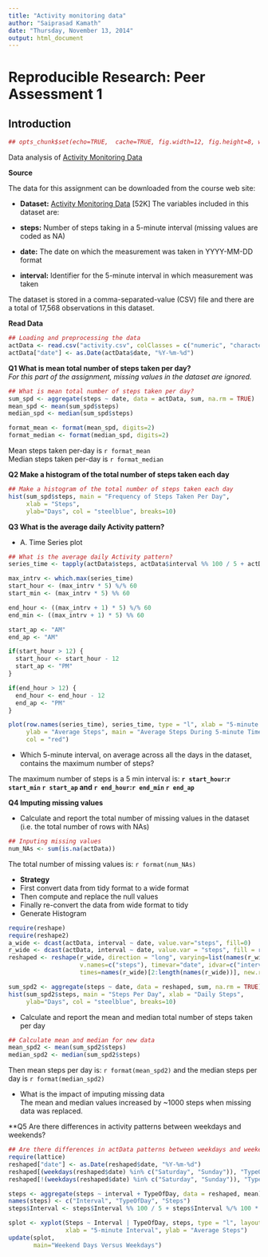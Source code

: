 ```yaml
---
title: "Activity monitoring data"
author: "Saiprasad Kamath"
date: "Thursday, November 13, 2014"
output: html_document
---
```


# Reproducible Research: Peer Assessment 1

## Introduction
``` r

## opts_chunk$set(echo=TRUE,  cache=TRUE, fig.width=12, fig.height=8, warning=FALSE, message=FALSE)

```

Data analysis of [Activity Monitoring Data](https://d396qusza40orc.cloudfront.net/repdata%2Fdata%2Factivity.zip>)

**Source**

The data for this assignment can be downloaded from the course web site:

* **Dataset:** [Activity Monitoring Data](https://d396qusza40orc.cloudfront.net/repdata%2Fdata%2Factivity.zip>) [52K]
The variables included in this dataset are:

* **steps:** Number of steps taking in a 5-minute interval (missing values are coded as NA)

* **date:** The date on which the measurement was taken in YYYY-MM-DD format

* **interval:** Identifier for the 5-minute interval in which measurement was taken

The dataset is stored in a comma-separated-value (CSV) file and there are a total of 17,568 observations in this dataset.

**Read Data**

```r
## Loading and preprocessing the data
actData <- read.csv("activity.csv", colClasses = c("numeric", "character", "numeric"))
actData["date"] <- as.Date(actData$date, "%Y-%m-%d")

```

  
  
  
**Q1 What is mean total number of steps taken per day?**  
*For this part of the assignment, missing values in the dataset are ignored.*

```r
## What is mean total number of steps taken per day?
sum_spd <- aggregate(steps ~ date, data = actData, sum, na.rm = TRUE)
mean_spd <- mean(sum_spd$steps)
median_spd <- median(sum_spd$steps)

format_mean <- format(mean_spd, digits=2)
format_median <- format(median_spd, digits=2)

```
  
  
Mean steps taken per-day is `r format_mean`  
Median steps taken per-day is `r format_median`
  
**Q2 Make a histogram of the total number of steps taken each day**
  
```r
## Make a histogram of the total number of steps taken each day
hist(sum_spd$steps, main = "Frequency of Steps Taken Per Day",
     xlab = "Steps",
     ylab="Days", col = "steelblue", breaks=10)
```

  
**Q3 What is the average daily Activity pattern?**  

* A. Time Series plot
```r

## What is the average daily Activity pattern?
series_time <- tapply(actData$steps, actData$interval %% 100 / 5 + actData$interval %/% 100 * 12 + 1, mean, na.rm = TRUE)

max_intrv <- which.max(series_time)
start_hour <- (max_intrv * 5) %/% 60
start_min <- (max_intrv * 5) %% 60

end_hour <- ((max_intrv + 1) * 5) %/% 60
end_min <- ((max_intrv + 1) * 5) %% 60

start_ap <- "AM"
end_ap <- "AM"

if(start_hour > 12) {
  start_hour <- start_hour - 12
  start_ap <- "PM"
}

if(end_hour > 12) {
  end_hour <- end_hour - 12
  end_ap <- "PM"
}

plot(row.names(series_time), series_time, type = "l", xlab = "5-minute Interval", 
     ylab = "Average Steps", main = "Average Steps During 5-minute Time Intervals", 
     col = "red")

```

  
  * Which 5-minute interval, on average across all the days in the dataset, contains the maximum number of steps?  
    
The maximum number of steps is a 5 min interval is: **`r start_hour`:`r start_min` `r start_ap` and `r end_hour`:`r end_min` `r end_ap`**  
  
**Q4 Imputing missing values**  
  
* Calculate and report the total number of missing values in the dataset (i.e. the total number of rows with NAs)

```r

## Inputing missing values
num_NAs <- sum(is.na(actData))

```
  
The total number of missing values is: `r format(num_NAs)`  
  
* **Strategy**  
+ First convert data from tidy format to a wide format  
+ Then compute and replace the null values
+ Finally re-convert the data from wide format to tidy  
* Generate Histogram  

```r
require(reshape)
require(reshape2)
a_wide <- dcast(actData, interval ~ date, value.var="steps", fill=0)
r_wide <- dcast(actData, interval ~ date, value.var = "steps", fill = rowMeans(a_wide, na.rm = TRUE))
reshaped <- reshape(r_wide, direction = "long", varying=list(names(r_wide)[2:length(names(r_wide))]),
                    v.names=c("steps"), timevar="date", idvar=c("interval"),
                    times=names(r_wide)[2:length(names(r_wide))], new.row.names=1:dim(actData)[1])

sum_spd2 <- aggregate(steps ~ date, data = reshaped, sum, na.rm = TRUE)
hist(sum_spd2$steps, main = "Steps Per Day", xlab = "Daily Steps",
     ylab="Days", col = "steelblue", breaks=10)

```

* Calculate and report the mean and median total number of steps taken per day  

```r

## Calculate mean and median for new data
mean_spd2 <- mean(sum_spd2$steps)
median_spd2 <- median(sum_spd2$steps)

```

   
Then mean steps per day is: `r format(mean_spd2)` and the median steps per day is `r format(median_spd2)`  
  
* What is the impact of imputing missing data  
The mean and median values increased by ~1000 steps when missing data was replaced.  
  
**Q5 Are there differences in activity patterns between weekdays and weekends?

```r
## Are there differences in actData patterns between weekdays and weekends?
require(lattice)
reshaped["date"] <- as.Date(reshaped$date, "%Y-%m-%d")
reshaped[(weekdays(reshaped$date) %in% c("Saturday", "Sunday")), "TypeOfDay"] <- "Weekends"
reshaped[!(weekdays(reshaped$date) %in% c("Saturday", "Sunday")), "TypeOfDay"] <- "Weekdays"

steps <- aggregate(steps ~ interval + TypeOfDay, data = reshaped, mean)
names(steps) <- c("Interval", "TypeOfDay", "Steps")
steps$Interval <- steps$Interval %% 100 / 5 + steps$Interval %/% 100 * 12 + 1

splot <- xyplot(Steps ~ Interval | TypeOfDay, steps, type = "l", layout = c(1, 2), 
                xlab = "5-minute Interval", ylab = "Average Steps")
update(splot,
       main="Weekend Days Versus Weekdays")


```



  

